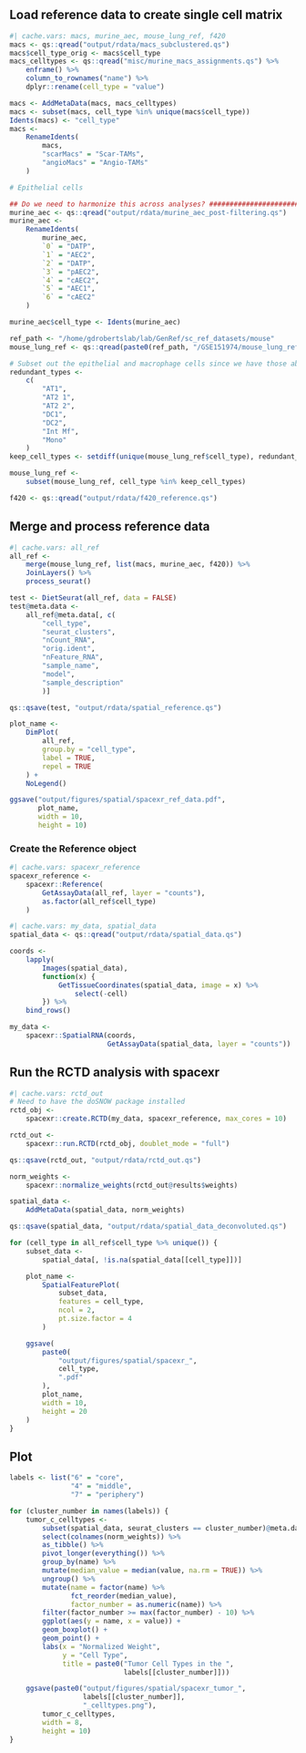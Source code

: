 ## Load reference data to create single cell matrix
```r
#| cache.vars: macs, murine_aec, mouse_lung_ref, f420
macs <- qs::qread("output/rdata/macs_subclustered.qs")
macs$cell_type_orig <- macs$cell_type
macs_celltypes <- qs::qread("misc/murine_macs_assignments.qs") %>%
    enframe() %>%
    column_to_rownames("name") %>%
    dplyr::rename(cell_type = "value")

macs <- AddMetaData(macs, macs_celltypes)
macs <- subset(macs, cell_type %in% unique(macs$cell_type))
Idents(macs) <- "cell_type"
macs <-
    RenameIdents(
        macs,
        "scarMacs" = "Scar-TAMs",
        "angioMacs" = "Angio-TAMs"
    )

# Epithelial cells

## Do we need to harmonize this across analyses? ####################################################################################
murine_aec <- qs::qread("output/rdata/murine_aec_post-filtering.qs")
murine_aec <-
    RenameIdents(
        murine_aec,
        `0` = "DATP",
        `1` = "AEC2",
        `2` = "DATP",
        `3` = "pAEC2",
        `4` = "cAEC2",
        `5` = "AEC1",
        `6` = "cAEC2"
    )

murine_aec$cell_type <- Idents(murine_aec)

ref_path <- "/home/gdrobertslab/lab/GenRef/sc_ref_datasets/mouse"
mouse_lung_ref <- qs::qread(paste0(ref_path, "/GSE151974/mouse_lung_ref.qs"))

# Subset out the epithelial and macrophage cells since we have those above
redundant_types <-
    c(
        "AT1",
        "AT2 1",
        "AT2 2",
        "DC1",
        "DC2",
        "Int Mf",
        "Mono"
    )
keep_cell_types <- setdiff(unique(mouse_lung_ref$cell_type), redundant_types)

mouse_lung_ref <-
    subset(mouse_lung_ref, cell_type %in% keep_cell_types)

f420 <- qs::qread("output/rdata/f420_reference.qs")
```

## Merge and process reference data
```r
#| cache.vars: all_ref
all_ref <-
    merge(mouse_lung_ref, list(macs, murine_aec, f420)) %>%
    JoinLayers() %>%
    process_seurat()

test <- DietSeurat(all_ref, data = FALSE)
test@meta.data <-
    all_ref@meta.data[, c(
        "cell_type",
        "seurat_clusters",
        "nCount_RNA",
        "orig.ident",
        "nFeature_RNA",
        "sample_name",
        "model",
        "sample_description"
        )]

qs::qsave(test, "output/rdata/spatial_reference.qs")

plot_name <-
    DimPlot(
        all_ref,
        group.by = "cell_type",
        label = TRUE,
        repel = TRUE
    ) +
    NoLegend()

ggsave("output/figures/spatial/spacexr_ref_data.pdf",
       plot_name,
       width = 10,
       height = 10)
```

### Create the Reference object
```r
#| cache.vars: spacexr_reference
spacexr_reference <-
    spacexr::Reference(
        GetAssayData(all_ref, layer = "counts"),
        as.factor(all_ref$cell_type)
    )
```

```r
#| cache.vars: my_data, spatial_data
spatial_data <- qs::qread("output/rdata/spatial_data.qs")

coords <-
    lapply(
        Images(spatial_data),
        function(x) {
            GetTissueCoordinates(spatial_data, image = x) %>%
                select(-cell)
        }) %>%
    bind_rows()

my_data <-
    spacexr::SpatialRNA(coords,
                        GetAssayData(spatial_data, layer = "counts"))
```

## Run the RCTD analysis with spacexr
```r
#| cache.vars: rctd_out
# Need to have the doSNOW package installed
rctd_obj <-
    spacexr::create.RCTD(my_data, spacexr_reference, max_cores = 10)

rctd_out <-
    spacexr::run.RCTD(rctd_obj, doublet_mode = "full")

qs::qsave(rctd_out, "output/rdata/rctd_out.qs")
```


```r
norm_weights <-
    spacexr::normalize_weights(rctd_out@results$weights)

spatial_data <-
    AddMetaData(spatial_data, norm_weights)

qs::qsave(spatial_data, "output/rdata/spatial_data_deconvoluted.qs")

for (cell_type in all_ref$cell_type %>% unique()) {
    subset_data <-
        spatial_data[, !is.na(spatial_data[[cell_type]])]

    plot_name <-
        SpatialFeaturePlot(
            subset_data,
            features = cell_type,
            ncol = 2,
            pt.size.factor = 4
        )

    ggsave(
        paste0(
            "output/figures/spatial/spacexr_",
            cell_type,
            ".pdf"
        ),
        plot_name,
        width = 10,
        height = 20
    )
}
```

## Plot
```r
labels <- list("6" = "core",
               "4" = "middle",
               "7" = "periphery")

for (cluster_number in names(labels)) {
    tumor_c_celltypes <-
        subset(spatial_data, seurat_clusters == cluster_number)@meta.data %>%
        select(colnames(norm_weights)) %>%
        as_tibble() %>%
        pivot_longer(everything()) %>%
        group_by(name) %>%
        mutate(median_value = median(value, na.rm = TRUE)) %>%
        ungroup() %>%
        mutate(name = factor(name) %>%
               fct_reorder(median_value),
               factor_number = as.numeric(name)) %>%
        filter(factor_number >= max(factor_number) - 10) %>%
        ggplot(aes(y = name, x = value)) +
        geom_boxplot() +
        geom_point() +
        labs(x = "Normalized Weight",
             y = "Cell Type",
             title = paste0("Tumor Cell Types in the ",
                            labels[[cluster_number]]))

    ggsave(paste0("output/figures/spatial/spacexr_tumor_",
                  labels[[cluster_number]],
                  "_celltypes.png"),
        tumor_c_celltypes,
        width = 8,
        height = 10)
}
```